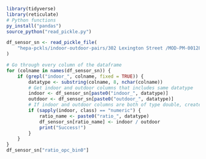 ```r
library(tidyverse)
library(reticulate)
# Python functions
py_install("pandas")
source_python("read_pickle.py")
```

```r
df_sensor_sn <- read_pickle_file(
    "hepa-pckls/indoor-outdoor-pairs/302 Lexington Street /MOD-PM-00128.pckl"
)
```

```r
# Go through every column of the dataframe
for (colname in names(df_sensor_sn)) {
    if (grepl("indoor_", colname, fixed = TRUE)) {
        datatype <- substring(colname, 8, nchar(colname))
        # Get indoor and outdoor columns that includes same datatype
        indoor <- df_sensor_sn[paste0("indoor_", datatype)]
        outdoor <- df_sensor_sn[paste0("outdoor_", datatype)]
        # If indoor and outdoor columns are both of type double, create ratio col
        if (sapply(indoor, class) == "numeric") {
            ratio_name <- paste0("ratio_", datatype)
            df_sensor_sn[ratio_name] <- indoor / outdoor
            print("Success!")
        }
    }
}
df_sensor_sn["ratio_opc_bin0"]
```